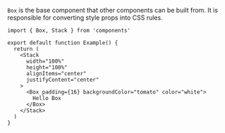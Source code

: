 
`Box` is the base component that other components can be built from. It is responsible for converting style props into CSS rules.

```tsx playground
import { Box, Stack } from 'components'

export default function Example() {
  return (
    <Stack
      width="100%"
      height="100%"
      alignItems="center"
      justifyContent="center"
    >
      <Box padding={16} backgroundColor="tomato" color="white">
        Hello Box
      </Box>
    </Stack>
  )
}
```

<Guidelines />
